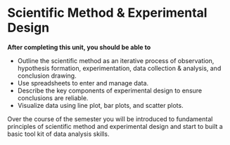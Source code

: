 # Scientific Method & Experimental Design {#sec-scientific-method-experimental-design}

**After completing this unit, you should be able to**

-   Outline the scientific method as an iterative process of observation, hypothesis formation, experimentation, data collection & analysis, and conclusion drawing.
-   Use spreadsheets to enter and manage data.
-   Describe the key components of experimental design to ensure conclusions are reliable.
-   Visualize data using line plot, bar plots, and scatter plots.

Over the course of the semester you will be introduced to fundamental principles of scientific method and experimental design and start to built a basic tool kit of data analysis skills.
